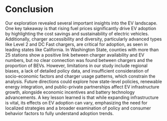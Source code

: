 # Conclusion

Our exploration revealed several important insights into the EV landscape. One key takeaway is that rising fuel prices significantly drive EV adoption by highlighting the cost savings and sustainability of electric vehicles. Additionally, charger accessibility and diversity, particularly advanced types like Level 2 and DC Fast chargers, are critical for adoption, as seen in leading states like California. In Washington State, counties with more than 25 stations show a positive link between charger availability and EV numbers, but no clear connection was found between chargers and the proportion of BEVs. However, limitations in our study include regional biases, a lack of detailed policy data, and insufficient consideration of socio-economic factors and charger usage patterns, which constrain the analysis. Future directions could explore how state-level policies, renewable energy integration, and public-private partnerships affect EV infrastructure growth, alongside economic incentives and battery technology advancements. A key lesson learned is that while expanding infrastructure is vital, its effects on EV adoption can vary, emphasizing the need for localized strategies and a broader examination of policy and consumer behavior factors to fully understand adoption trends.